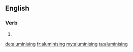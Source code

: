 ==English==

===Verb===
{{head|en|present participle}}

# {{present participle of|aluminise|lang=en}}

[[de:aluminising]]
[[fr:aluminising]]
[[my:aluminising]]
[[ta:aluminising]]